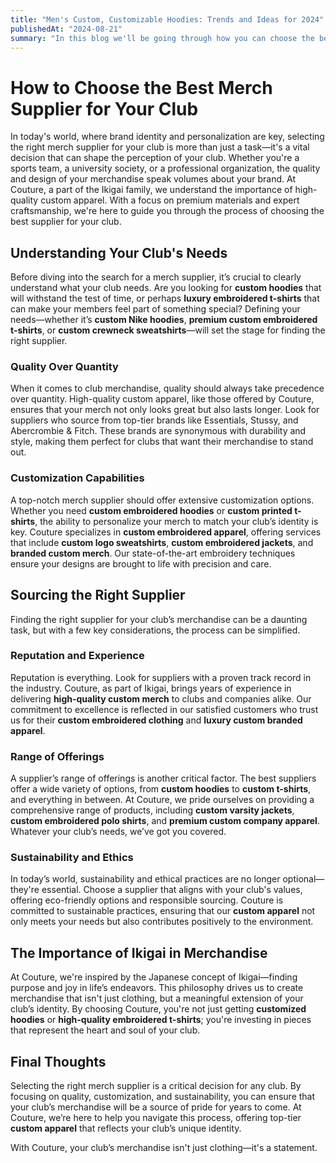 ```yaml
---
title: "Men's Custom, Customizable Hoodies: Trends and Ideas for 2024"
publishedAt: "2024-08-21"
summary: "In this blog we'll be going through how you can choose the best supplier."
---
```


# How to Choose the Best Merch Supplier for Your Club

In today's world, where brand identity and personalization are key, selecting the right merch supplier for your club is more than just a task—it's a vital decision that can shape the perception of your club. Whether you're a sports team, a university society, or a professional organization, the quality and design of your merchandise speak volumes about your brand. At Couture, a part of the Ikigai family, we understand the importance of high-quality custom apparel. With a focus on premium materials and expert craftsmanship, we're here to guide you through the process of choosing the best supplier for your club.

## Understanding Your Club's Needs

Before diving into the search for a merch supplier, it’s crucial to clearly understand what your club needs. Are you looking for **custom hoodies** that will withstand the test of time, or perhaps **luxury embroidered t-shirts** that can make your members feel part of something special? Defining your needs—whether it’s **custom Nike hoodies**, **premium custom embroidered t-shirts**, or **custom crewneck sweatshirts**—will set the stage for finding the right supplier.

### Quality Over Quantity

When it comes to club merchandise, quality should always take precedence over quantity. High-quality custom apparel, like those offered by Couture, ensures that your merch not only looks great but also lasts longer. Look for suppliers who source from top-tier brands like Essentials, Stussy, and Abercrombie & Fitch. These brands are synonymous with durability and style, making them perfect for clubs that want their merchandise to stand out.

### Customization Capabilities

A top-notch merch supplier should offer extensive customization options. Whether you need **custom embroidered hoodies** or **custom printed t-shirts**, the ability to personalize your merch to match your club’s identity is key. Couture specializes in **custom embroidered apparel**, offering services that include **custom logo sweatshirts**, **custom embroidered jackets**, and **branded custom merch**. Our state-of-the-art embroidery techniques ensure your designs are brought to life with precision and care.

## Sourcing the Right Supplier

Finding the right supplier for your club’s merchandise can be a daunting task, but with a few key considerations, the process can be simplified.

### Reputation and Experience

Reputation is everything. Look for suppliers with a proven track record in the industry. Couture, as part of Ikigai, brings years of experience in delivering **high-quality custom merch** to clubs and companies alike. Our commitment to excellence is reflected in our satisfied customers who trust us for their **custom embroidered clothing** and **luxury custom branded apparel**.

### Range of Offerings

A supplier’s range of offerings is another critical factor. The best suppliers offer a wide variety of options, from **custom hoodies** to **custom t-shirts**, and everything in between. At Couture, we pride ourselves on providing a comprehensive range of products, including **custom varsity jackets**, **custom embroidered polo shirts**, and **premium custom company apparel**. Whatever your club’s needs, we’ve got you covered.

### Sustainability and Ethics

In today’s world, sustainability and ethical practices are no longer optional—they're essential. Choose a supplier that aligns with your club's values, offering eco-friendly options and responsible sourcing. Couture is committed to sustainable practices, ensuring that our **custom apparel** not only meets your needs but also contributes positively to the environment.

## The Importance of Ikigai in Merchandise

At Couture, we're inspired by the Japanese concept of Ikigai—finding purpose and joy in life’s endeavors. This philosophy drives us to create merchandise that isn't just clothing, but a meaningful extension of your club’s identity. By choosing Couture, you're not just getting **customized hoodies** or **high-quality embroidered t-shirts**; you're investing in pieces that represent the heart and soul of your club.

## Final Thoughts

Selecting the right merch supplier is a critical decision for any club. By focusing on quality, customization, and sustainability, you can ensure that your club’s merchandise will be a source of pride for years to come. At Couture, we’re here to help you navigate this process, offering top-tier **custom apparel** that reflects your club’s unique identity. 

With Couture, your club’s merchandise isn't just clothing—it's a statement.